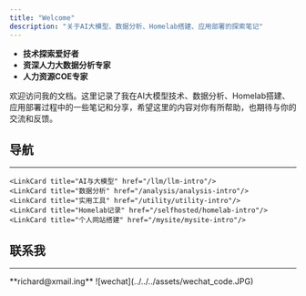```yaml
---
title: "Welcome"
description: "关于AI大模型、数据分析、Homelab搭建、应用部署的探索笔记"
---
```



<Card title="About Me" icon="star">

- **技术探索爱好者**
- **资深人力大数据分析专家**
- **人力资源COE专家**

欢迎访问我的文档。这里记录了我在AI大模型技术、数据分析、Homelab搭建、应用部署过程中的一些笔记和分享，希望这里的内容对你有所帮助，也期待与你的交流和反馈。

</Card>

## 导航

---
<CardGrid>

    <LinkCard title="AI与大模型" href="/llm/llm-intro"/>
    <LinkCard title="数据分析" href="/analysis/analysis-intro"/>
    <LinkCard title="实用工具" href="/utility/utility-intro"/>
    <LinkCard title="Homelab记录" href="/selfhosted/homelab-intro"/>
    <LinkCard title="个人网站搭建" href="/mysite/mysite-intro"/>

</CardGrid>

## 联系我

---

<Card title="Email" icon="email">
    **richard@xmail.ing**
</Card>


<CardGrid>
    <Card title="微信" icon="discord">
        ![wechat](../../../assets/wechat_code.JPG)
    </Card>
</CardGrid>
